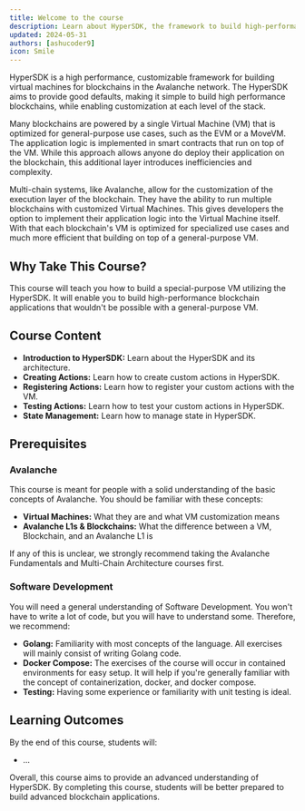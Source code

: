 ```yaml
---
title: Welcome to the course
description: Learn about HyperSDK, the framework to build high-performance VMs on Avalanche.
updated: 2024-05-31
authors: [ashucoder9]
icon: Smile
---
```


HyperSDK is a high performance, customizable framework for building virtual machines for blockchains in the Avalanche network. The HyperSDK aims to provide good defaults, making it simple to build high performance blockchains, while enabling customization at each level of the stack.

Many blockchains are powered by a single Virtual Machine (VM) that is optimized for general-purpose use cases, such as the EVM or a MoveVM. The application logic is implemented in smart contracts that run on top of the VM. While this approach allows anyone do deploy their application on the blockchain, this additional layer introduces inefficiencies and complexity.

Multi-chain systems, like Avalanche, allow for the customization of the execution layer of the blockchain. They have the ability to run multiple blockchains with customized Virtual Machines. This gives developers the option to implement their application logic into the Virtual Machine itself. With that each blockchain's VM is optimized for specialized use cases and much more efficient that building on top of a general-purpose VM.

## Why Take This Course?

This course will teach you how to build a special-purpose VM utilizing the HyperSDK. It will enable you to build high-performance blockchain applications that wouldn't be possible with a general-purpose VM.

## Course Content

- **Introduction to HyperSDK:** Learn about the HyperSDK and its architecture.
- **Creating Actions:** Learn how to create custom actions in HyperSDK.
- **Registering Actions:** Learn how to register your custom actions with the VM.
- **Testing Actions:** Learn how to test your custom actions in HyperSDK.
- **State Management:** Learn how to manage state in HyperSDK.

## Prerequisites

### Avalanche
This course is meant for people with a solid understanding of the basic concepts of Avalanche. You should be familiar with these concepts:

- **Virtual Machines:** What they are and what VM customization means
- **Avalanche L1s & Blockchains:** What the difference between a VM, Blockchain, and an Avalanche L1 is

If any of this is unclear, we strongly recommend taking the Avalanche Fundamentals and Multi-Chain Architecture courses first.

### Software Development

You will need a general understanding of Software Development. You won't have to write a lot of code, but you will have to understand some. Therefore, we recommend:

- **Golang:** Familiarity with most concepts of the language. All exercises will mainly consist of writing Golang code.
- **Docker Compose:** The exercises of the course will occur in contained environments for easy setup. It will help if you're generally familiar with the concept of containerization, docker, and docker compose.
- **Testing:** Having some experience or familiarity with unit testing is ideal.


## Learning Outcomes

By the end of this course, students will:

- ...

Overall, this course aims to provide an advanced understanding of HyperSDK. By completing this course, students will be better prepared to build advanced blockchain applications.
